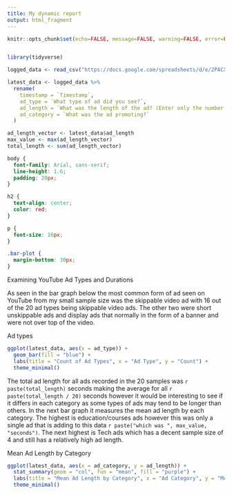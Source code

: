 ---
title: My dynamic report
output: html_fragment
---

```{r setup, include=FALSE}
knitr::opts_chunk$set(echo=FALSE, message=FALSE, warning=FALSE, error=FALSE)


library(tidyverse)

logged_data <- read_csv("https://docs.google.com/spreadsheets/d/e/2PACX-1vSs5bOiy1YFGVakqIu7065G6PInrCbpzSmvtwdYTXCRD1xFBVIbpBibxNdYpj-W6NukShJSoJTXoMSv/pub?gid=1241107398&single=true&output=csv")

latest_data <- logged_data %>%
  rename(
    timestamp = `Timestamp`,
    ad_type = `What type of ad did you see?`,
    ad_length = `What was the length of the ad? (Enter only the number in seconds)`,
    ad_category = `What was the ad promoting?`
  )

ad_length_vector <- latest_data$ad_length
max_value <- max(ad_length_vector)
total_length <- sum(ad_length_vector)


```

```{css}
body {
  font-family: Arial, sans-serif;
  line-height: 1.6;
  padding: 20px;
}

h2 {
  text-align: center;
  color: red;
}

p {
  font-size: 16px;
}

.bar-plot {
  margin-bottom: 30px;
}
```
Examining YouTube Ad Types and Durations

As seen in the bar graph below the most common form of ad seen on YouTube from my small sample size was the skippable video ad with 16 out of the 20 ad types being skippable video ads. The other two were short unskippable ads and display ads that normally in the form of a banner and were not over top of the video.

Ad types

```{r}
ggplot(latest_data, aes(x = ad_type)) +
  geom_bar(fill = "blue") +
  labs(title = "Count of Ad Types", x = "Ad Type", y = "Count") +
  theme_minimal()


```

The total ad length for all ads recorded in the 20 samples was `r paste(total_length)` seconds making the average for all `r paste(total_length / 20)` seconds however it would be interesting to see if it differs in each category as some types of ads may tend to be longer than others. In the next bar graph it measures the mean ad length by each category. The highest is education/courses ads however this was only a single ad that is adding to this data `r paste("which was ", max_value, "seconds")`. The next highest is Tech ads which has a decent sample size of 4 and still has a relatively high ad length.

Mean Ad Length by Category

```{r}
ggplot(latest_data, aes(x = ad_category, y = ad_length)) +
  stat_summary(geom = "col", fun = "mean", fill = "purple") +
  labs(title = "Mean Ad Length by Category", x = "Ad Category", y = "Mean Length (seconds)") +
  theme_minimal()
```

